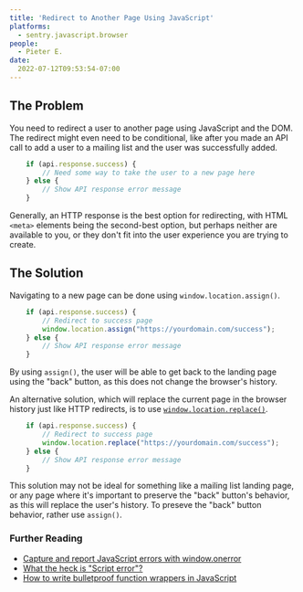 ```yaml
---
title: 'Redirect to Another Page Using JavaScript'
platforms:
  - sentry.javascript.browser
people:
  - Pieter E.
date:
  2022-07-12T09:53:54-07:00
---
```


## The Problem

You need to redirect a user to another page using JavaScript and the DOM. The redirect might even need to be conditional, like after you made an API call to add a user to a mailing list and the user was successfully added.

```javascript
    if (api.response.success) {
        // Need some way to take the user to a new page here
    } else {
        // Show API response error message
    }
```

Generally, an HTTP response is the best option for redirecting, with HTML `<meta>` elements being the second-best option, but perhaps neither are available to you, or they don't fit into the user experience you are trying to create.

## The Solution

Navigating to a new page can be done using `window.location.assign()`.

```javascript
    if (api.response.success) {
        // Redirect to success page
        window.location.assign("https://yourdomain.com/success");
    } else {
        // Show API response error message
    }
```

By using `assign()`, the user will be able to get back to the landing page using the "back" button, as this does not change the browser's history.

An alternative solution, which will replace the current page in the browser history just like HTTP redirects, is to use [`window.location.replace()`](https://developer.mozilla.org/en-US/docs/Web/API/Location/replace).

```javascript
    if (api.response.success) {
        // Redirect to success page
        window.location.replace("https://yourdomain.com/success");
    } else {
        // Show API response error message
    }
```

This solution may not be ideal for something like a mailing list landing page, or any page where it's important to preserve the "back" button's behavior, as this will replace the user's history. To preseve the "back" button behavior, rather use `assign()`.
### Further Reading

- [Capture and report JavaScript errors with window.onerror](https://blog.sentry.io/2016/01/04/client-javascript-reporting-window-onerror)
- [What the heck is "Script error"?](https://blog.sentry.io/2016/05/17/what-is-script-error)
- [How to write bulletproof function wrappers in JavaScript](https://blog.sentry.io/2016/02/03/wrap-javascript-functions)
